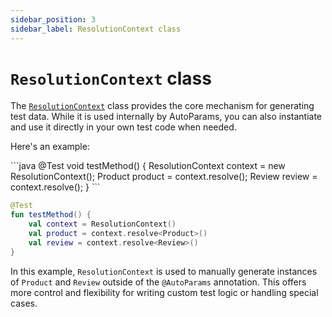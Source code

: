 ```yaml
---
sidebar_position: 3
sidebar_label: ResolutionContext class
---
```



# `ResolutionContext` class

The [`ResolutionContext`](https://www.javadoc.io/static/io.github.autoparams/autoparams/11.0.1/autoparams/ResolutionContext.html) class provides the core mechanism for generating test data. While it is used internally by AutoParams, you can also instantiate and use it directly in your own test code when needed.

Here's an example:

<JavaKotlinCodeBlock>
```java
@Test
void testMethod() {
    ResolutionContext context = new ResolutionContext();
    Product product = context.resolve();
    Review review = context.resolve();
}
```

```kotlin
@Test
fun testMethod() {
    val context = ResolutionContext()
    val product = context.resolve<Product>()
    val review = context.resolve<Review>()
}
```
</JavaKotlinCodeBlock>

In this example, `ResolutionContext` is used to manually generate instances of `Product` and `Review` outside of the `@AutoParams` annotation. This offers more control and flexibility for writing custom test logic or handling special cases.
